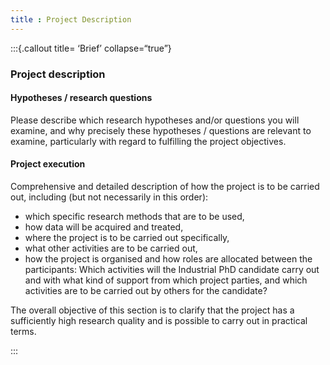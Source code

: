 ```yaml
---
title : Project Description
---
```


:::{.callout title= 'Brief' collapse="true"}

### Project description 
#### Hypotheses / research questions
Please describe which research hypotheses and/or questions you will examine, and why precisely these hypotheses / questions are relevant to examine, particularly with regard to fulfilling the project objectives.

#### Project execution
Comprehensive and detailed description of how the project is to be carried out, including (but not necessarily in this order):
  
- which specific research methods that are to be used,
- how data will be acquired and treated,
- where the project is to be carried out specifically, 
- what other activities are to be carried out, 
- how the project is organised and how roles are allocated between the participants: Which activities will the Industrial PhD candidate carry out and with what kind of support from which project parties, and which activities are to be carried out by others for the candidate?

The overall objective of this section is to clarify that the project has a sufficiently high research quality and is possible to carry out in practical terms.

:::
